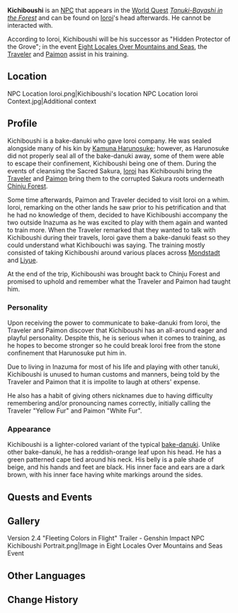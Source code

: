 {{Character Infobox
|type             = NPC
|image            = NPC Kichiboushi.png
|realname         = 
|region           = Inazuma
|affiliation      = Bake-Danuki
|affiliation2     = Youkai
|title            = 
|dialoguereward   = 
}}
'''Kichiboushi''' is an [[NPC]] that appears in the [[World Quest]] ''[[Tanuki-Bayashi in the Forest]]'' and can be found on [[Ioroi]]'s head afterwards. He cannot be interacted with.

According to Ioroi, Kichiboushi will be his successor as "Hidden Protector of the Grove"; in the event [[Eight Locales Over Mountains and Seas]], the [[Traveler]] and [[Paimon]] assist in his training.

==Location==
<gallery>
NPC Location Ioroi.png|Kichiboushi's location
NPC Location Ioroi Context.jpg|Additional context
</gallery>

==Profile==
Kichiboushi is a bake-danuki who gave Ioroi company. He was sealed alongside many of his kin by [[Kamuna Harunosuke]]; however, as Harunosuke did not properly seal all of the bake-danuki away, some of them were able to escape their confinement, Kichiboushi being one of them. During the events of cleansing the Sacred Sakura, [[Ioroi]] has Kichiboushi bring the [[Traveler]] and [[Paimon]] bring them to the corrupted Sakura roots underneath [[Chinju Forest]].

Some time afterwards, Paimon and Traveler decided to visit Ioroi on a whim. Ioroi, remarking on the other lands he saw prior to his petrification and that he had no knowledge of them, decided to have Kichiboushi accompany the two outside Inazuma as he was excited to play with them again and wanted to train more. When the Traveler remarked that they wanted to talk with Kichiboushi during their travels, Ioroi gave them a bake-danuki feast so they could understand what Kichibouchi was saying. The training mostly consisted of taking Kichiboushi around various places across [[Mondstadt]] and [[Liyue]].

At the end of the trip, Kichiboushi was brought back to Chinju Forest and promised to uphold and remember what the Traveler and Paimon had taught him.

===Personality===
Upon receiving the power to communicate to bake-danuki from Ioroi, the Traveler and Paimon discover that Kichiboushi has an all-around eager and playful personality. Despite this, he is serious when it comes to training, as he hopes to become stronger so he could break Ioroi free from the stone confinement that Harunosuke put him in.

Due to living in Inazuma for most of his life and playing with other tanuki, Kichiboushi is unused to human customs and manners, being told by the Traveler and Paimon that it is impolite to laugh at others' expense.

He also has a habit of giving others nicknames due to having difficulty remembering and/or pronouncing names correctly, initially calling the Traveler "Yellow Fur" and Paimon "White Fur".

===Appearance===
Kichiboushi is a lighter-colored variant of the typical [[Bake-Danuki|bake-danuki]]. Unlike other bake-danuki, he has a reddish-orange leaf upon his head. He has a green patterned cape tied around his neck. His belly is a pale shade of beige, and his hands and feet are black. His inner face and ears are a dark brown, with his inner face having white markings around the sides.

==Quests and Events==
{{Quests and Events}}

==Gallery==
<gallery>
Version 2.4 "Fleeting Colors in Flight" Trailer - Genshin Impact
NPC Kichiboushi Portrait.png|Image in Eight Locales Over Mountains and Seas Event
</gallery>

==Other Languages==
{{Other Languages
|default_hidden = 1
|en      = Kichiboushi
|zhs     = 吉法师
|zhs_rm  = Jífǎshī
|zht     = 吉法師
|zht_rm  = Jífǎshī
|ja      = 吉法師
|ja_rm   = Kichiboushi
|ja_note = The kanji for ''bou'' in Kichiboushi is normally supposed to be read as ''hou'', but it was likely romanised as ''bou'' as a result of {{w|Rendaku}}. Also, an alternative reading of {{Ja|吉法師}} is Kippoushi, the childhood name of {{w|Oda Nobunaga}}.
|ko      = 길법사
|ko_rm   = Gilbeopsa
|es      = Kichiboushi
|fr      = Kichiboushi
|ru      = Китибоси
|th      = Kichiboushi
|vi      = Kichiboushi
|de      = Kichiboushi
|id      = Kichiboushi
|pt      = Kichiboushi
|tr      = 
|it      = 
}}

==Change History==
{{Change History|2.0}}